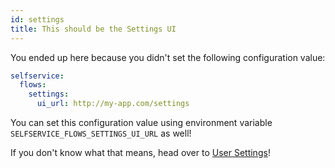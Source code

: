 ```yaml
---
id: settings
title: This should be the Settings UI
---
```


You ended up here because you didn't set the following configuration value:

```yaml title="path/to/kratos/config.yml"
selfservice:
  flows:
    settings:
      ui_url: http://my-app.com/settings
```

You can set this configuration value using environment variable `SELFSERVICE_FLOWS_SETTINGS_UI_URL` as well!

If you don't know what that means, head over to [User Settings](../self-service/flows/user-settings.mdx)!
